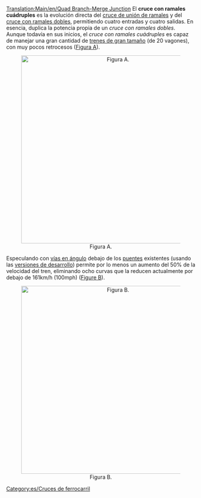 [[Translation:Main/en/Quad Branch-Merge Junction]]{{es/Menú de Cruces}}
El '''cruce con ramales cuádruples''' es la evolución directa del [[Main/es/Cruce unión de ramales|cruce de unión de ramales]] y del [[Main/es/Cruce con ramales dobles|cruce con ramales dobles]], permitiendo cuatro entradas y cuatro salidas. En esencia, duplica la potencia propia de un ''cruce con ramales dobles''. Aunque todavía en sus inicios, el ''cruce con ramales cuádruples'' es capaz de manejar una gran cantidad de [[Main/es/Trenes Mamut|trenes de gran tamaño]] (de 20 vagones), con muy pocos retrocesos ([[Main/en/Image:NewQBMJ.png|Figura A]]).

<center>[[File:en/NewQBMJ.png|thumb|center|500px|Figura A.]]</center>

Especulando con [[Main/es/Nuevos puentes|vías en ángulo]] debajo de los [[Main/es/Puentes|puentes]] existentes (usando las [[Main/es/Versión de desarrollo|versiones de desarrollo]]) permite por lo menos un aumento del 50% de la velocidad del tren, eliminando ocho curvas que la reducen actualmente por debajo de 161km/h (100mph) ([[Main/en/Image:Sharpcorners.PNG|Figure B]]).

<center>[[File:en/Sharpcorners.png|thumb|center|500px|Figura B.]]</center>

[[Category:es/Cruces de ferrocarril]]